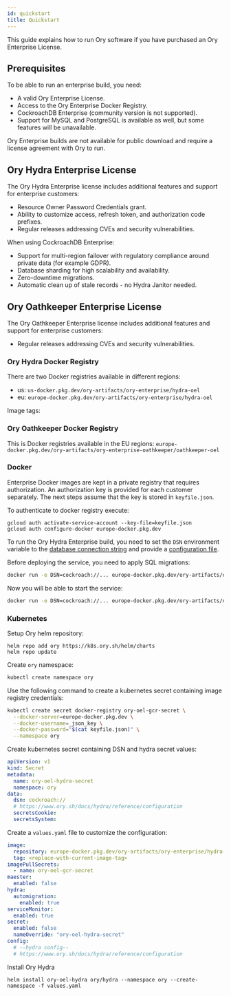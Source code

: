 ```yaml
---
id: quickstart
title: Quickstart
---
```


This guide explains how to run Ory software if you have purchased an Ory Enterprise License.

## Prerequisites

To be able to run an enterprise build, you need:

- A valid Ory Enterprise License.
- Access to the Ory Enterprise Docker Registry.
- CockroachDB Enterprise (community version is not supported).
- Support for MySQL and PostgreSQL is available as well, but some features will be unavailable.

Ory Enterprise builds are not available for public download and require a license agreement with Ory to run.

## Ory Hydra Enterprise License

The Ory Hydra Enterprise license includes additional features and support for enterprise customers:

- Resource Owner Password Credentials grant.
- Ability to customize access, refresh token, and authorization code prefixes.
- Regular releases addressing CVEs and security vulnerabilities.

When using CockroachDB Enterprise:

- Support for multi-region failover with regulatory compliance around private data (for example GDPR).
- Database sharding for high scalability and availability.
- Zero-downtime migrations.
- Automatic clean up of stale records - no Hydra Janitor needed.

## Ory Oathkeeper Enterprise License

The Ory Oathkeeper Enterprise license includes additional features and support for enterprise customers:

- Regular releases addressing CVEs and security vulnerabilities.

### Ory Hydra Docker Registry

There are two Docker registries available in different regions:

- us: `us-docker.pkg.dev/ory-artifacts/ory-enterprise/hydra-oel`
- eu: `europe-docker.pkg.dev/ory-artifacts/ory-enterprise/hydra-oel`

Image tags:


<ImageTags />

### Ory Oathkeeper Docker Registry

This is Docker registries available in the EU regions:
`europe-docker.pkg.dev/ory-artifacts/ory-enterprise-oathkeeper/oathkeeper-oel`


<ImageTags />

### Docker

Enterprise Docker images are kept in a private registry that requires authorization. An authorization key is provided for each
customer separately. The next steps assume that the key is stored in `keyfile.json`.

To authenticate to docker registry execute:

```
gcloud auth activate-service-account --key-file=keyfile.json
gcloud auth configure-docker europe-docker.pkg.dev
```

To run the Ory Hydra Enterprise build, you need to set the `DSN` environment variable to the
[database connection string](../deployment.md) and provide a [configuration file](../../hydra/reference/configuration.mdx).

Before deploying the service, you need to apply SQL migrations:

```bash
docker run -e DSN=cockroach://... europe-docker.pkg.dev/ory-artifacts/ory-enterprise/hydra-oel -- migrate sql -e  -f /path/to/config.yaml
```

Now you will be able to start the service:

```bash
docker run -e DSN=cockroach://... europe-docker.pkg.dev/ory-artifacts/ory-enterprise/hydra-oel -- serve all -f /path/to/config.yaml
```

### Kubernetes

Setup Ory helm repository:

```
helm repo add ory https://k8s.ory.sh/helm/charts
helm repo update
```

Create `ory` namespace:

```bash
kubectl create namespace ory
```

Use the following command to create a kubernetes secret containing image registry credentials:

```bash
kubectl create secret docker-registry ory-oel-gcr-secret \
  --docker-server=europe-docker.pkg.dev \
  --docker-username=_json_key \
  --docker-password="$(cat keyfile.json)" \
  --namespace ory
```

Create kubernetes secret containing DSN and hydra secret values:

```yaml
apiVersion: v1
kind: Secret
metadata:
  name: ory-oel-hydra-secret
  namespace: ory
data:
  dsn: cockroach://
  # https://www.ory.sh/docs/hydra/reference/configuration
  secretsCookie:
  secretsSystem:
```

Create a `values.yaml` file to customize the configuration:

```yaml
image:
  repository: europe-docker.pkg.dev/ory-artifacts/ory-enterprise/hydra-oel
  tag: <replace-with-current-image-tag>
imagePullSecrets:
  - name: ory-oel-gcr-secret
maester:
  enabled: false
hydra:
  automigration:
    enabled: true
serviceMonitor:
  enabled: true
secret:
  enabled: false
  nameOverride: "ory-oel-hydra-secret"
config:
  # --hydra config--
  # https://www.ory.sh/docs/hydra/reference/configuration
```

Install Ory Hydra

```
helm install ory-oel-hydra ory/hydra --namespace ory --create-namespace -f values.yaml
```
